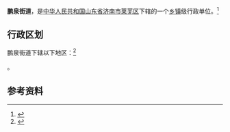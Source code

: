 {{中国乡级行政区|37/01/16/004/000}}

'''鹏泉街道'''，是[[中华人民共和国|中华人民共和国]][[山东省|山东省]][[济南市|济南市]][[莱芜区|莱芜区]]下辖的一个[[乡镇|乡镇]]级行政单位。<ref>{{PRC admin/ref sgc|{{PRC admin/parent|37/01/16/004/000}}}}</ref>

== 行政区划 ==

鹏泉街道下辖以下地区：<ref>{{PRC admin/ref sgc|37/01/16/004/000}}</ref>

{{PRC admin/children|37/01/16/004/000}}。

== 参考资料 ==

{{reflist}}

{{行政区划小作品}}
{{PRC admin/navcat|37/01/16/004/000}}